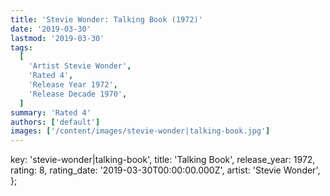 ```yaml
---
title: 'Stevie Wonder: Talking Book (1972)'
date: '2019-03-30'
lastmod: '2019-03-30'
tags:
  [
    'Artist Stevie Wonder',
    'Rated 4',
    'Release Year 1972',
    'Release Decade 1970',
  ]
summary: 'Rated 4'
authors: ['default']
images: ['/content/images/stevie-wonder|talking-book.jpg']
---
```


  key: 'stevie-wonder|talking-book',
  title: 'Talking Book',
  release_year: 1972,
  rating: 8,
  rating_date: '2019-03-30T00:00:00.000Z',
  artist: 'Stevie Wonder',
};

<MusicRating data={data} />

